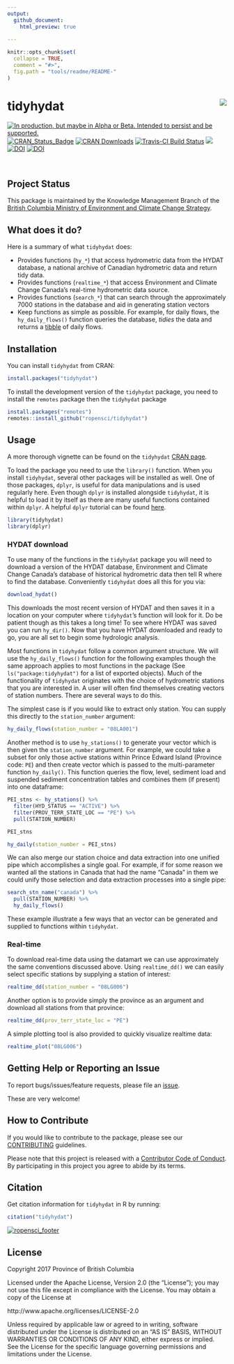 ```yaml
---
output:
  github_document:
    html_preview: true
    
---
```


<!-- README.md is generated from README.Rmd. Please edit that file -->
    
```r
knitr::opts_chunk$set(
  collapse = TRUE,
  comment = "#>",
  fig.path = "tools/readme/README-"
)
```

# tidyhydat <img src="tools/readme/tidyhydat.png" align="right" />

<a id="devex-badge" rel="Delivery" href="https://github.com/BCDevExchange/assets/blob/master/README.md"><img alt="In production, but maybe in Alpha or Beta. Intended to persist and be supported." style="border-width:0" src="http://assets.bcdevexchange.org/images/badges/delivery.svg" title="In production, but maybe in Alpha or Beta. Intended to persist and be supported." /></a> [![CRAN\_Status\_Badge](http://www.r-pkg.org/badges/version/tidyhydat)](https://cran.r-project.org/package=tidyhydat) [![CRAN Downloads](http://cranlogs.r-pkg.org/badges/grand-total/tidyhydat)](https://CRAN.R-project.org/package=tidyhydat) [![Travis-CI Build Status](http://travis-ci.org/ropensci/tidyhydat.svg?branch=master)](https://travis-ci.org/ropensci/tidyhydat)  [![](http://badges.ropensci.org/152_status.svg)](https://github.com/ropensci/onboarding/issues/152) [![DOI](http://joss.theoj.org/papers/10.21105/joss.00511/status.svg)](https://doi.org/10.21105/joss.00511) [![DOI](https://zenodo.org/badge/100978874.svg)](https://zenodo.org/badge/latestdoi/100978874) 
</div>
\ 

## Project Status

This package is maintained by the Knowledge Management Branch of the [British Columbia Ministry of Environment and Climate Change Strategy](https://www2.gov.bc.ca/gov/content/governments/organizational-structure/ministries-organizations/ministries/environment-climate-change).


## What does it do?

Here is a summary of what `tidyhydat` does:
  
- Provides functions (`hy_*`) that access hydrometric data from the HYDAT database, a national archive of Canadian hydrometric data and return tidy data.
- Provides functions (`realtime_*`) that access Environment and Climate Change Canada's real-time hydrometric data source.
- Provides functions (`search_*`) that can search through the approximately 7000 stations in the database and aid in generating station vectors
- Keep functions as simple as possible. For example, for daily flows, the `hy_daily_flows()` function queries the database, *tidies* the data and returns a [tibble](http://tibble.tidyverse.org/) of daily flows.

## Installation
You can install `tidyhydat` from CRAN:
```r
install.packages("tidyhydat")
```


To install the development version of the `tidyhydat` package, you need to install the `remotes` package then the `tidyhydat` package
```r
install.packages("remotes")
remotes::install_github("ropensci/tidyhydat")
```

## Usage
A more thorough vignette can be found on the `tidyhydat` [CRAN page](https://cran.r-project.org/web/packages/tidyhydat/vignettes/tidyhydat_an_introduction.html).

To load the package you need to use the `library()` function. When you install `tidyhydat`, several other packages will be installed as well. One of those packages, `dplyr`, is useful for data manipulations and is used regularly here. Even though `dplyr` is installed alongside `tidyhydat`, it is helpful to load it by itself as there are many useful functions contained within `dplyr`. A helpful `dplyr` tutorial can be found [here](https://cran.r-project.org/web/packages/dplyr/vignettes/dplyr.html).
  
```r
library(tidyhydat)
library(dplyr)
```
  
### HYDAT download
To use many of the functions in the `tidyhydat` package you will need to download a version of the HYDAT database, Environment and Climate Change Canada's database of historical hydrometric data then tell R where to find the database. Conveniently `tidyhydat` does all this for you via:
```r
download_hydat()
```
This downloads the most recent version of HYDAT and then saves it in a location on your computer where `tidyhydat`'s function will look for it. Do be patient though as this takes a long time! To see where HYDAT was saved you can run `hy_dir()`. Now that you have HYDAT downloaded and ready to go, you are all set to begin some hydrologic analysis.

Most functions in `tidyhydat` follow a common argument structure. We will use the `hy_daily_flows()` function for the following examples though the same approach applies to most functions in the package (See `ls("package:tidyhydat")` for a list of exported objects). Much of the functionality of `tidyhydat` originates with the choice of hydrometric stations that you are interested in. A user will often find themselves creating vectors of station numbers. There are several ways to do this. 

The simplest case is if you would like to extract only station. You can supply this directly to the `station_number` argument:
```r
hy_daily_flows(station_number = "08LA001")
```

Another method is to use `hy_stations()` to generate your vector which is then given the `station_number` argument. For example, we could take a subset for only those active stations within Prince Edward Island (Province code: `PE`) and then create vector which is passed to the multi-parameter function `hy_daily()`. This function queries the flow, level, sediment load and suspended sediment concentration tables and combines them (if present) into one dataframe:

```r
PEI_stns <- hy_stations() %>%
  filter(HYD_STATUS == "ACTIVE") %>%
  filter(PROV_TERR_STATE_LOC == "PE") %>%
  pull(STATION_NUMBER)

PEI_stns

hy_daily(station_number = PEI_stns)
```

We can also merge our station choice and data extraction into one unified pipe which accomplishes a single goal. For example, if for some reason we wanted all the stations in Canada that had the name "Canada" in them we could unify those selection and data extraction processes into a single pipe:
```r
search_stn_name("canada") %>%
  pull(STATION_NUMBER) %>%
  hy_daily_flows()
```

These example illustrate a few ways that an vector can be generated and supplied to functions within `tidyhydat`.

### Real-time
To download real-time data using the datamart we can use approximately the same conventions discussed above. Using `realtime_dd()` we can easily select specific stations by supplying a station of interest:
```r
realtime_dd(station_number = "08LG006")
```
Another option is to provide simply the province as an argument and download all stations from that province:
```r
realtime_dd(prov_terr_state_loc = "PE")
```

A simple plotting tool is also provided to quickly visualize realtime data:
```r
realtime_plot("08LG006")
```

## Getting Help or Reporting an Issue

To report bugs/issues/feature requests, please file an [issue](https://github.com/ropensci/tidyhydat/issues/).

These are very welcome!

## How to Contribute

If you would like to contribute to the package, please see our 
[CONTRIBUTING](CONTRIBUTING.md) guidelines.
  
Please note that this project is released with a [Contributor Code of Conduct](CODE_OF_CONDUCT.md). By participating in this project you agree to abide by its terms.
  
## Citation
Get citation information for `tidyhydat` in R by running:
```r
citation("tidyhydat")
```



[![ropensci_footer](tools/readme/ropensci_footer.png)](https://ropensci.org)

## License
  
  Copyright 2017 Province of British Columbia
  
  Licensed under the Apache License, Version 2.0 (the "License");
  you may not use this file except in compliance with the License.
  You may obtain a copy of the License at 
  
  http://www.apache.org/licenses/LICENSE-2.0
  
  Unless required by applicable law or agreed to in writing, software
  distributed under the License is distributed on an "AS IS" BASIS,
  WITHOUT WARRANTIES OR CONDITIONS OF ANY KIND, either express or implied.
  See the License for the specific language governing permissions and
  limitations under the License.
  
